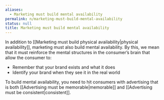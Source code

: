 ```yaml
---
aliases:
  - Marketing must build mental availability
permalink: n/marketing-must-build-mental-availability
status: null
title: Marketing must build mental availability
---
```

In addition to [[Marketing must build physical availability|physical availability]], marketing must also build mental availability. By this, we mean that it must reinforce the mental structures in the consumer’s brain that allow the consumer to:

- Remember that your brand exists and what it does
- Identify your brand when they see it in the real world

To build mental availability, you need to hit consumers with advertising that is both [[Advertising must be memorable|memorable]] and [[Advertising must be consistent|consistent]].
